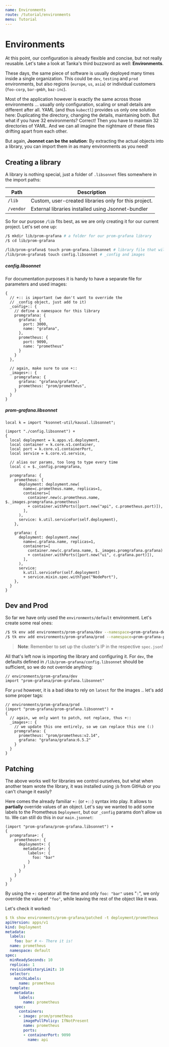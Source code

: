 ```yaml
---
name: Environments
route: /tutorial/environments
menu: Tutorial
---
```


# Environments

At this point, our configuration is already flexible and concise, but not
really reusable. Let's take a look at Tanka's third buzzword as well: **Environments**.

These days, the same piece of software is usually deployed many times inside a
single organization. This could be `dev`, `testing` and `prod` environments, but
also regions (`europe`, `us`, `asia`) or individual customers (`foo-corp`,
`bar-gmbh`, `baz-inc`).

Most of the application however is exactly the same across those environments ...
usually only configuration, scaling or small details are different after all.
YAML (and thus `kubectl`) provides us only one solution here: Duplicating the
directory, changing the details, maintaining both. But what if you have 32
environments? Correct! Then you have to maintain 32 directories of YAML. And we can all
imagine the nightmare of these files drifting apart from each other.

But again, **Jsonnet can be the solution**: By extracting the actual objects
into a library, you can import them in as many environments as you need!

## Creating a library

A library is nothing special, just a folder of `.libsonnet` files somewhere in the import paths:

| Path      | Description                                           |
| --------- | ----------------------------------------------------- |
| `/lib`    | Custom, user-created libraries only for this project. |
| `/vendor` | External libraries installed using Jsonnet-bundler    |

So for our purpose `/lib` fits best, as we are only creating it for our current
project. Let's set one up:

```bash
/$ mkdir lib/prom-grafana # a folder for our prom-grafana library
/$ cd lib/prom-grafana

/lib/prom-grafana$ touch prom-grafana.libsonnet # library file that will be imported
/lib/prom-grafana$ touch config.libsonnet # _config and images
```

##### config.libsonnet

For documentation purposes it is handy to have a separate file for parameters and used images:

```jsonnet
{
  // +:: is important (we don't want to override the
  // _config object, just add to it)
  _config+:: {
    // define a namespace for this library
    promgrafana: {
      grafana: {
        port: 3000,
        name: "grafana",
      },
      prometheus: {
        port: 9090,
        name: "prometheus"
      }
    }
  },

  // again, make sure to use +::
  _images+:: {
    promgrafana: {
      grafana: "grafana/grafana",
      prometheus: "prom/prometheus",
    }
  }
}
```

##### prom-grafana.libsonnet

```jsonnet
local k = import "ksonnet-util/kausal.libsonnet";

(import "./config.libsonnet") +
{
  local deployment = k.apps.v1.deployment,
  local container = k.core.v1.container,
  local port = k.core.v1.containerPort,
  local service = k.core.v1.service,

  // alias our params, too long to type every time
  local c = $._config.promgrafana,

  promgrafana: {
    prometheus: {
      deployment: deployment.new(
        name=c.prometheus.name, replicas=1,
        containers=[
          container.new(c.prometheus.name, $._images.promgrafana.prometheus)
          + container.withPorts([port.new("api", c.prometheus.port)]),
        ],
      ),
      service: k.util.serviceFor(self.deployment),
    },

    grafana: {
      deployment: deployment.new(
        name=c.grafana.name, replicas=1,
        containers=[
          container.new(c.grafana.name, $._images.promgrafana.grafana)
          + container.withPorts([port.new("ui", c.grafana.port)]),
        ],
      ),
      service: 
        k.util.serviceFor(self.deployment)
        + service.mixin.spec.withType("NodePort"),
    },
  }
}
```

## Dev and Prod

So far we have only used the `environments/default` environment. Let's create some real ones:

```bash
/$ tk env add environments/prom-grafana/dev --namespace=prom-grafana-dev # one for dev ...
/$ tk env add environments/prom-grafana/prod --namespace=prom-grafana-prod # and one for prod
```

> **Note**: Remember to set up the cluster's IP in the respective `spec.json`!

All that's left now is importing the library and configuring it. For `dev`, the defaults defined in `/lib/prom-grafana/config.libsonnet` should be sufficient, so we do not override anything:

```jsonnet
// environments/prom-grafana/dev
import "prom-grafana/prom-grafana.libsonnet"
```

For `prod` however, it is a bad idea to rely on `latest` for the images .. let's
add some proper tags:

```jsonnet
// environments/prom-grafana/prod
(import "prom-grafana/prom-grafana.libsonnet") +
{
  // again, we only want to patch, not replace, thus +::
  _images+:: {
    // we update this one entirely, so we can replace this one (:)
    promgrafana: {
      prometheus: "prom/prometheus:v2.14",
      grafana: "grafana/grafana:6.5.2"
    }
  }
}
```

## Patching

The above works well for libraries we control ourselves, but what when another
team wrote the library, it was installed using `jb` from GitHub or you can't
change it easily?

Here comes the already familiar `+:` (or `+::`) syntax into play. It allows to
**partially** override values of an object. Let's say we wanted to add some labels to the Prometheus `Deployment`, but our `_config` params don't allow us to. We can still do this in our `main.jsonnet`:

```jsonnet
(import "prom-grafana/prom-grafana.libsonnet") +
{
  promgrafana+: {
    prometheus+: {
      deployment+: {
        metadata+: {
          labels+: {
            foo: "bar"
          }
        }
      }
    }
  }
}
```

By using the `+:` operator all the time and only `foo: "bar"` uses "`:`", we only
override the value of `"foo"`, while leaving the rest of the object like it was.

Let's check it worked:

```yaml
$ tk show environments/prom-grafana/patched -t deployment/prometheus
apiVersion: apps/v1
kind: Deployment
metadata:
  labels:
    foo: bar # <- There it is!
  name: prometheus
  namespace: default
spec:
  minReadySeconds: 10
  replicas: 1
  revisionHistoryLimit: 10
  selector:
    matchLabels:
      name: prometheus
  template:
    metadata:
      labels:
        name: prometheus
    spec:
      containers:
      - image: prom/prometheus
        imagePullPolicy: IfNotPresent
        name: prometheus
        ports:
        - containerPort: 9090
          name: api
```


<TutorialButtons prev="/tutorial/k-lib"></TutorialButtons>
